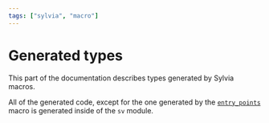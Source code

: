```yaml
---
tags: ["sylvia", "macro"]
---
```


# Generated types

This part of the documentation describes types generated by Sylvia macros.

All of the generated code, except for the one generated by the [`entry_points`](entry-points) macro
is generated inside of the `sv` module.
